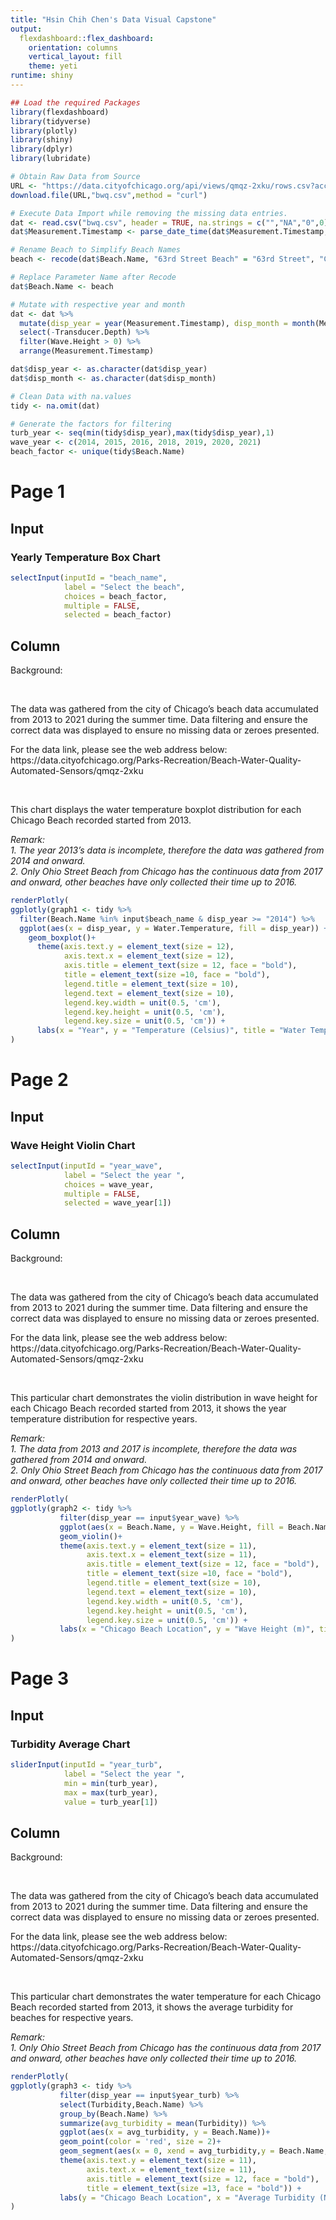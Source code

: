 ```yaml
---
title: "Hsin Chih Chen's Data Visual Capstone"
output: 
  flexdashboard::flex_dashboard:
    orientation: columns
    vertical_layout: fill
    theme: yeti
runtime: shiny
---
```



```r
## Load the required Packages
library(flexdashboard)
library(tidyverse)
library(plotly)
library(shiny)
library(dplyr)
library(lubridate)

# Obtain Raw Data from Source
URL <- "https://data.cityofchicago.org/api/views/qmqz-2xku/rows.csv?accessType=DOWNLOAD"
download.file(URL,"bwq.csv",method = "curl")

# Execute Data Import while removing the missing data entries.
dat <- read.csv("bwq.csv", header = TRUE, na.strings = c("","NA","0",0)) 
dat$Measurement.Timestamp <- parse_date_time(dat$Measurement.Timestamp, "mdy_HMS")

# Rename Beach to Simplify Beach Names
beach <- recode(dat$Beach.Name, "63rd Street Beach" = "63rd Street", "Calumet Beach" = "Calumet", "Montrose Beach" = "Montrose", "Ohio Street Beach" = "Ohio Street", "Osterman Beach" = "Osterman", "Rainbow Beach" = "Rainbow")

# Replace Parameter Name after Recode
dat$Beach.Name <- beach

# Mutate with respective year and month
dat <- dat %>%
  mutate(disp_year = year(Measurement.Timestamp), disp_month = month(Measurement.Timestamp)) %>%
  select(-Transducer.Depth) %>%
  filter(Wave.Height > 0) %>%
  arrange(Measurement.Timestamp)

dat$disp_year <- as.character(dat$disp_year)
dat$disp_month <- as.character(dat$disp_month)

# Clean Data with na.values
tidy <- na.omit(dat)

# Generate the factors for filtering
turb_year <- seq(min(tidy$disp_year),max(tidy$disp_year),1)
wave_year <- c(2014, 2015, 2016, 2018, 2019, 2020, 2021)
beach_factor <- unique(tidy$Beach.Name)
```


Page 1
======


Input{.sidebar}
-----------------
### Yearly Temperature Box Chart

```r
selectInput(inputId = "beach_name",
            label = "Select the beach",
            choices = beach_factor,
            multiple = FALSE,
            selected = beach_factor)

```

Column
------

Background: </br>

</br>

The data was gathered from the city of Chicago's beach data accumulated from 2013 to 2021 during the summer time. Data filtering and ensure the correct data was displayed to ensure no missing data or zeroes presented. </br>

For the data link, please see the web address below: </br>
https://data.cityofchicago.org/Parks-Recreation/Beach-Water-Quality-Automated-Sensors/qmqz-2xku </br>

</br>

This chart displays the water temperature boxplot distribution for each Chicago Beach recorded started from 2013. </br>


*Remark:* </br>
*1. The year 2013's data is incomplete, therefore the data was gathered from 2014 and onward.* </br>
*2. Only Ohio Street Beach from Chicago has the continuous data from 2017 and onward, other beaches have only collected their time up to 2016.* </br>


```r
renderPlotly(
ggplotly(graph1 <- tidy %>%
  filter(Beach.Name %in% input$beach_name & disp_year >= "2014") %>%
  ggplot(aes(x = disp_year, y = Water.Temperature, fill = disp_year)) +
    geom_boxplot()+
      theme(axis.text.y = element_text(size = 12),
            axis.text.x = element_text(size = 12),
            axis.title = element_text(size = 12, face = "bold"),
            title = element_text(size =10, face = "bold"),
            legend.title = element_text(size = 10),
            legend.text = element_text(size = 10),
            legend.key.width = unit(0.5, 'cm'),
            legend.key.height = unit(0.5, 'cm'),
            legend.key.size = unit(0.5, 'cm')) + 
      labs(x = "Year", y = "Temperature (Celsius)", title = "Water Temperature for Selected Beach by Years"), height = 690)
)
```

Page 2
======


Input{.sidebar}
-----------------
### Wave Height Violin Chart

```r
selectInput(inputId = "year_wave",
            label = "Select the year ",
            choices = wave_year,
            multiple = FALSE,
            selected = wave_year[1])
```

Column
------
Background: </br>

</br>

The data was gathered from the city of Chicago's beach data accumulated from 2013 to 2021 during the summer time. Data filtering and ensure the correct data was displayed to ensure no missing data or zeroes presented. </br>

For the data link, please see the web address below: </br>
https://data.cityofchicago.org/Parks-Recreation/Beach-Water-Quality-Automated-Sensors/qmqz-2xku </br>

</br>

This particular chart demonstrates the violin distribution in wave height for each Chicago Beach recorded started from 2013, it shows the year temperature distribution for respective years. </br>


*Remark:* </br>
*1. The data from 2013 and 2017 is incomplete, therefore the data was gathered from 2014 and onward.* </br>
*2. Only Ohio Street Beach from Chicago has the continuous data from 2017 and onward, other beaches have only collected their time up to 2016.* </br>

```r
renderPlotly(
ggplotly(graph2 <- tidy %>%
           filter(disp_year == input$year_wave) %>%
           ggplot(aes(x = Beach.Name, y = Wave.Height, fill = Beach.Name)) +
           geom_violin()+ 
           theme(axis.text.y = element_text(size = 11),
                 axis.text.x = element_text(size = 11),
                 axis.title = element_text(size = 12, face = "bold"),
                 title = element_text(size =10, face = "bold"),
                 legend.title = element_text(size = 10),
                 legend.text = element_text(size = 10),
                 legend.key.width = unit(0.5, 'cm'),
                 legend.key.height = unit(0.5, 'cm'),
                 legend.key.size = unit(0.5, 'cm')) + 
           labs(x = "Chicago Beach Location", y = "Wave Height (m)", title = "Chicago's Wave Height Distribution Coparison"), height = 690)
)
```

Page 3
======

Input{.sidebar}
-----------------
### Turbidity Average Chart

```r
sliderInput(inputId = "year_turb",
            label = "Select the year ",
            min = min(turb_year),
            max = max(turb_year),
            value = turb_year[1])
```

Column
------

Background: </br>

</br>

The data was gathered from the city of Chicago's beach data accumulated from 2013 to 2021 during the summer time. Data filtering and ensure the correct data was displayed to ensure no missing data or zeroes presented. </br>

For the data link, please see the web address below: </br>
https://data.cityofchicago.org/Parks-Recreation/Beach-Water-Quality-Automated-Sensors/qmqz-2xku </br>

</br>

This particular chart demonstrates the water temperature for each Chicago Beach recorded started from 2013, it shows the average turbidity for beaches for respective years. </br>


*Remark:* </br>
*1. Only Ohio Street Beach from Chicago has the continuous data from 2017 and onward, other beaches have only collected their time up to 2016.*

```r
renderPlotly(
ggplotly(graph3 <- tidy %>%
           filter(disp_year == input$year_turb) %>%
           select(Turbidity,Beach.Name) %>%
           group_by(Beach.Name) %>%
           summarize(avg_turbidity = mean(Turbidity)) %>%
           ggplot(aes(x = avg_turbidity, y = Beach.Name))+
           geom_point(color = 'red', size = 2)+
           geom_segment(aes(x = 0, xend = avg_turbidity,y = Beach.Name, yend = Beach.Name), color = "blue") + 
           theme(axis.text.y = element_text(size = 11),
                 axis.text.x = element_text(size = 11),
                 axis.title = element_text(size = 12, face = "bold"),
                 title = element_text(size =13, face = "bold")) + 
           labs(y = "Chicago Beach Location", x = "Average Turbidity (NTU)", title = "Average Turbidity Level Calculated"), height = 690)
)
```

